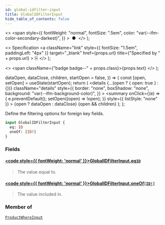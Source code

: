 ```yaml
---
id: global-idfilter-input
title: GlobalIDFilterInput
hide_table_of_contents: false
---
```


  <>
    <span
      style={{
        fontWeight: "normal",
        fontSize: ".5em",
        color: "var(--ifm-color-secondary-darkest)",
      }}
    >
      &nbsp;●&nbsp;
    </span>
  </>
);

  <>
    Specification
    <a
      className="link"
      style={{ fontSize: "1.5em", paddingLeft: "4px" }}
      target="\_blank"
      href={props.url}
      title={"Specified by " + props.url}
    >
      ⎘
    </a>
  </>
);

  <>
    <span className={"badge badge--" + props.class}>{props.text}</span>
  </>
);


  dataOpen,
  dataClose,
  children,
  startOpen = false,
}) => {
  const [open, setOpen] = useState(startOpen);
  return (
    <details
      {...(open ? { open: true } : {})}
      className="details"
      style={{
        border: "none",
        boxShadow: "none",
        background: "var(--ifm-background-color)",
      }}
    >
      <summary
        onClick={(e) => {
          e.preventDefault();
          setOpen((open) => !open);
        }}
        style={{ listStyle: "none" }}
      >
        {open ? dataOpen : dataClose}
      </summary>
      {open && children}
    </details>
  );
};

Define the filtering options for foreign key fields.

<Badge text="Added in Saleor 3.14" class="secondary margin-bottom--sm" />

<FeaturePreview />

```graphql
input GlobalIDFilterInput {
  eq: ID
  oneOf: [ID!]
}
```

### Fields

#### [<code style={{ fontWeight: 'normal' }}>GlobalIDFilterInput.<b>eq</b></code>](#)<Bullet />[`ID`](../../../api-reference/miscellaneous/scalars/id) <Badge class="secondary" text="scalar"/>

> The value equal to.

#### [<code style={{ fontWeight: 'normal' }}>GlobalIDFilterInput.<b>oneOf</b></code>](#)<Bullet />[`[ID!]`](../../../api-reference/miscellaneous/scalars/id) <Badge class="secondary" text="list"/> <Badge class="secondary" text="scalar"/>

> The value included in.

### Member of

[`ProductWhereInput`](../../../api-reference/products/inputs/product-where-input) <Badge class="secondary" text="input"/>

